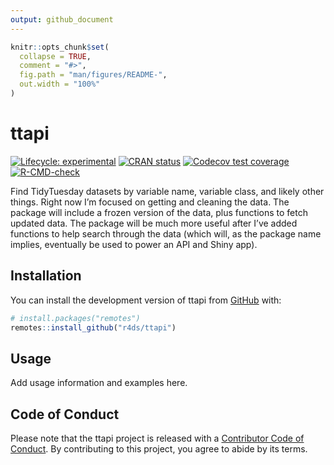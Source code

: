 ```yaml
---
output: github_document
---
```


<!-- README.md is generated from README.Rmd. Please edit that file -->

```r
knitr::opts_chunk$set(
  collapse = TRUE,
  comment = "#>",
  fig.path = "man/figures/README-",
  out.width = "100%"
)
```

# ttapi

<!-- badges: start -->
[![Lifecycle: experimental](https://img.shields.io/badge/lifecycle-experimental-orange.svg)](https://lifecycle.r-lib.org/articles/stages.html#experimental)
[![CRAN status](https://www.r-pkg.org/badges/version/ttapi)](https://CRAN.R-project.org/package=ttapi)
[![Codecov test coverage](https://codecov.io/gh/r4ds/ttapi/branch/main/graph/badge.svg)](https://app.codecov.io/gh/r4ds/ttapi?branch=main)
[![R-CMD-check](https://github.com/r4ds/ttapi/actions/workflows/R-CMD-check.yaml/badge.svg)](https://github.com/r4ds/ttapi/actions/workflows/R-CMD-check.yaml)
<!-- badges: end -->

Find TidyTuesday datasets by variable name, variable class, and likely other things.
Right now I'm focused on getting and cleaning the data.
The package will include a frozen version of the data, plus functions to fetch updated data.
The package will be much more useful after I've added functions to help search through the data (which will, as the package name implies, eventually be used to power an API and Shiny app).

## Installation

You can install the development version of ttapi from [GitHub](https://github.com/) with:

``` r
# install.packages("remotes")
remotes::install_github("r4ds/ttapi")
```

## Usage

Add usage information and examples here.

## Code of Conduct

Please note that the ttapi project is released with a [Contributor Code of Conduct](https://r4ds.github.io/ttapi/CODE_OF_CONDUCT.html). By contributing to this project, you agree to abide by its terms.
